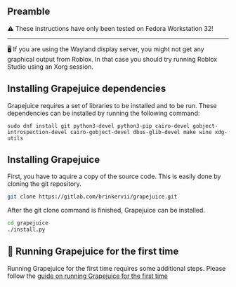 ## Preamble

⚠ These instructions have only been tested on Fedora Workstation 32!

---

🖥 If you are using the Wayland display server, you might not get any graphical output from Roblox. In that case you should try running Roblox Studio using an Xorg session.

## Installing Grapejuice dependencies
Grapejuice requires a set of libraries to be installed and to be run. These dependencies can be installed by running the following command:
```shell
sudo dnf install git python3-devel python3-pip cairo-devel gobject-introspection-devel cairo-gobject-devel dbus-glib-devel make wine xdg-utils

```

## Installing Grapejuice
First, you have to aquire a copy of the source code. This is easily done by cloning the git repository.
```sh
git clone https://gitlab.com/brinkervii/grapejuice.git
```

After the git clone command is finished, Grapejuice can be installed.
```sh
cd grapejuice
./install.py
```

## 🚀 Running Grapejuice for the first time
Running Grapejuice for the first time requires some additional steps. Please follow the [guide on running Grapejuice for the first time](/Guides/First-time-setup)
